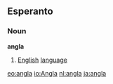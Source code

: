 ==Esperanto==
===Noun===
'''angla'''
# [[English]] [[language]]

[[eo:angla]]
[[io:Angla]]
[[nl:angla]]
[[ja:angla]]
